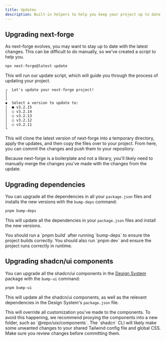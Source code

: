```yaml
---
title: Updates
description: Built-in helpers to help you keep your project up to date.
---
```


## Upgrading next-forge

As next-forge evolves, you may want to stay up to date with the latest changes. This can be difficult to do manually, so we've created a script to help you.

```sh Terminal
npx next-forge@latest update
```

This will run our update script, which will guide you through the process of updating your project.

```
┌  Let's update your next-forge project!
│
│
◆  Select a version to update to:
│  ● v3.2.15
│  ○ v3.2.14
│  ○ v3.2.13
│  ○ v3.2.12
│  ○ v3.2.11
└
```

This will clone the latest version of next-forge into a temporary directory, apply the updates, and then copy the files over to your project. From here, you can commit the changes and push them to your repository.

<Tip>
  Because next-forge is a boilerplate and not a library, you'll likely need to
  manually merge the changes you've made with the changes from the update.
</Tip>

## Upgrading dependencies

You can upgrade all the dependencies in all your `package.json` files and installs the new versions with the `bump-deps` command:

```sh Terminal
pnpm bump-deps
```

This will update all the dependencies in your `package.json` files and install the new versions.

<Tip>
  You should run a `pnpm build` after running `bump-deps` to ensure the project
  builds correctly. You should also run `pnpm dev` and ensure the project runs
  correctly in runtime.
</Tip>

## Upgrading shadcn/ui components

You can upgrade all the shadcn/ui components in the [Design System](/packages/design-system/components) package with the `bump-ui` command:

```sh Terminal
pnpm bump-ui
```

This will update all the shadcn/ui components, as well as the relevant dependencies in the Design System's `package.json` file.

<Warning>
  This will override all customization you've made to the components. To avoid
  this happening, we recommend proxying the components into a new folder, such
  as `@repo/uix/components`.
</Warning>

<Warning>
  The `shadcn` CLI will likely make some unwanted changes to your shared
  Tailwind config file and global CSS. Make sure you review changes before
  committing them.
</Warning>
